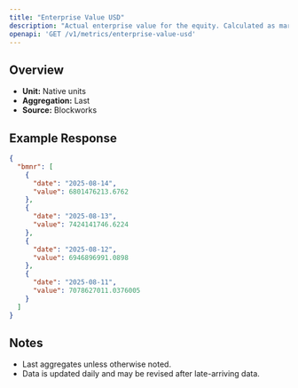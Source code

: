 ```yaml
---
title: "Enterprise Value USD"
description: "Actual enterprise value for the equity. Calculated as market cap - liabilities + assets"
openapi: 'GET /v1/metrics/enterprise-value-usd'
---
```


## Overview

- **Unit:** Native units
- **Aggregation:** Last
- **Source:** Blockworks

## Example Response

```json
{
  "bmnr": [
    {
      "date": "2025-08-14",
      "value": 6801476213.6762
    },
    {
      "date": "2025-08-13",
      "value": 7424141746.6224
    },
    {
      "date": "2025-08-12",
      "value": 6946896991.0898
    },
    {
      "date": "2025-08-11",
      "value": 7078627011.0376005
    }
  ]
}
```

## Notes
- Last aggregates unless otherwise noted.
- Data is updated daily and may be revised after late-arriving data.
